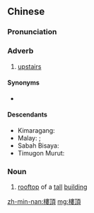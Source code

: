 ==Chinese==
{{zh-forms|s=楼顶}}

===Pronunciation===
{{zh-pron
|m=lóudǐng
|c=lau4 deng2
|h=pfs=lèu-táng
|mn=lâu-téng
|mn-t=lao5 dêng2
|cat=adv
}}

===Adverb===
{{zh-adv}}

# {{lb|zh|Min Nan}} [[upstairs]]

====Synonyms====
* {{zh-l|樓上}}

====Descendants====
* Kimaragang: {{l|kqr|louting}}
* Malay: {{l|ms|loteng}}; {{l|ms|لوتيڠ}}
* Sabah Bisaya: {{l|bsy|loteng}}
* Timugon Murut: {{l|tih|lauting}}

===Noun===
{{zh-noun}}

# [[rooftop]] of a [[tall]] [[building]]

[[zh-min-nan:樓頂]]
[[mg:樓頂]]